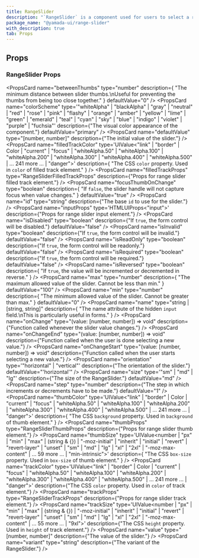 ```yaml
---
title: RangeSlider
description: "`RangeSlider` is a component used for users to select a range of related values."
package_name: "@yamada-ui/range-slider"
with_description: true
tab: Props
---
```


## Props

### RangeSlider Props

<PropsCard
  name="betweenThumbs"
  type="number"
  description={
    "The minimum distance between slider thumbs.\nUseful for preventing the thumbs from being too close together."
  }
  defaultValue="0"
/>
<PropsCard
  name="colorScheme"
  type='"whiteAlpha" | "blackAlpha" | "gray" | "neutral" | "red" | "rose" | "pink" | "flashy" | "orange" | "amber" | "yellow" | "lime" | "green" | "emerald" | "teal" | "cyan" | "sky" | "blue" | "indigo" | "violet" | "purple" | "fuchsia"'
  description={"The visual color appearance of the component."}
  defaultValue="primary"
/>
<PropsCard
  name="defaultValue"
  type="[number, number]"
  description={"The initial value of the slider."}
/>
<PropsCard
  name="filledTrackColor"
  type='UIValue<"link" | "border" | Color | "current" | "focus" | "whiteAlpha.50" | "whiteAlpha.100" | "whiteAlpha.200" | "whiteAlpha.300" | "whiteAlpha.400" | "whiteAlpha.500" | ... 241 more ... | "danger">'
  description={
    "The CSS `color` property. Used in `color` of filled track element."
  }
/>
<PropsCard
  name="filledTrackProps"
  type="RangeSliderFilledTrackProps"
  description={"Props for range slider filled track element."}
/>
<PropsCard
  name="focusThumbOnChange"
  type="boolean"
  description={
    "If `false`, the slider handle will not capture focus when value changes."
  }
  defaultValue="true"
/>
<PropsCard
  name="id"
  type="string"
  description={"The base `id` to use for the slider."}
/>
<PropsCard
  name="inputProps"
  type='HTMLUIProps<"input">'
  description={"Props for range slider input element."}
/>
<PropsCard
  name="isDisabled"
  type="boolean"
  description={"If `true`, the form control will be disabled."}
  defaultValue="false"
/>
<PropsCard
  name="isInvalid"
  type="boolean"
  description={"If `true`, the form control will be invalid."}
  defaultValue="false"
/>
<PropsCard
  name="isReadOnly"
  type="boolean"
  description={"If `true`, the form control will be readonly."}
  defaultValue="false"
/>
<PropsCard
  name="isRequired"
  type="boolean"
  description={"If `true`, the form control will be required."}
  defaultValue="false"
/>
<PropsCard
  name="isReversed"
  type="boolean"
  description={
    "If `true`, the value will be incremented or decremented in reverse."
  }
/>
<PropsCard
  name="max"
  type="number"
  description={
    "The maximum allowed value of the slider. Cannot be less than min."
  }
  defaultValue="100"
/>
<PropsCard
  name="min"
  type="number"
  description={
    "The minimum allowed value of the slider. Cannot be greater than max."
  }
  defaultValue="0"
/>
<PropsCard
  name="name"
  type="string | [string, string]"
  description={
    "The name attribute of the hidden `input` field.\nThis is particularly useful in forms."
  }
/>
<PropsCard
  name="onChange"
  type="(value: [number, number]) => void"
  description={"Function called whenever the slider value changes."}
/>
<PropsCard
  name="onChangeEnd"
  type="(value: [number, number]) => void"
  description={"Function called when the user is done selecting a new value."}
/>
<PropsCard
  name="onChangeStart"
  type="(value: [number, number]) => void"
  description={"Function called when the user starts selecting a new value."}
/>
<PropsCard
  name="orientation"
  type='"horizontal" | "vertical"'
  description={"The orientation of the slider."}
  defaultValue="'horizontal'"
/>
<PropsCard
  name="size"
  type='"sm" | "md" | "lg"'
  description={"The size of the RangeSlider."}
  defaultValue="md"
/>
<PropsCard
  name="step"
  type="number"
  description={"The step in which increments or decrements have to be made."}
  defaultValue="1"
/>
<PropsCard
  name="thumbColor"
  type='UIValue<"link" | "border" | Color | "current" | "focus" | "whiteAlpha.50" | "whiteAlpha.100" | "whiteAlpha.200" | "whiteAlpha.300" | "whiteAlpha.400" | "whiteAlpha.500" | ... 241 more ... | "danger">'
  description={
    "The CSS `background` property. Used in `background` of thumb element."
  }
/>
<PropsCard
  name="thumbProps"
  type="RangeSliderThumbProps"
  description={"Props for range slider thumb element."}
/>
<PropsCard
  name="thumbSize"
  type='UIValue<number | "px" | "min" | "max" | (string & {}) | "-moz-initial" | "inherit" | "initial" | "revert" | "revert-layer" | "unset" | "sm" | "md" | "lg" | "xl" | "2xl" | "-moz-max-content" | ... 59 more ... | "min-intrinsic">'
  description={
    "The CSS `box-size` property. Used in `box-size` of thumb element."
  }
/>
<PropsCard
  name="trackColor"
  type='UIValue<"link" | "border" | Color | "current" | "focus" | "whiteAlpha.50" | "whiteAlpha.100" | "whiteAlpha.200" | "whiteAlpha.300" | "whiteAlpha.400" | "whiteAlpha.500" | ... 241 more ... | "danger">'
  description={"The CSS `color` property. Used in `color` of track element."}
/>
<PropsCard
  name="trackProps"
  type="RangeSliderTrackProps"
  description={"Props for range slider track element."}
/>
<PropsCard
  name="trackSize"
  type='UIValue<number | "px" | "min" | "max" | (string & {}) | "-moz-initial" | "inherit" | "initial" | "revert" | "revert-layer" | "unset" | "sm" | "md" | "lg" | "xl" | "2xl" | "-moz-max-content" | ... 55 more ... | "9xl">'
  description={"The CSS `height` property. Used in `height` of track element."}
/>
<PropsCard
  name="value"
  type="[number, number]"
  description={"The value of the slider."}
/>
<PropsCard
  name="variant"
  type="string"
  description={"The variant of the RangeSlider."}
/>
